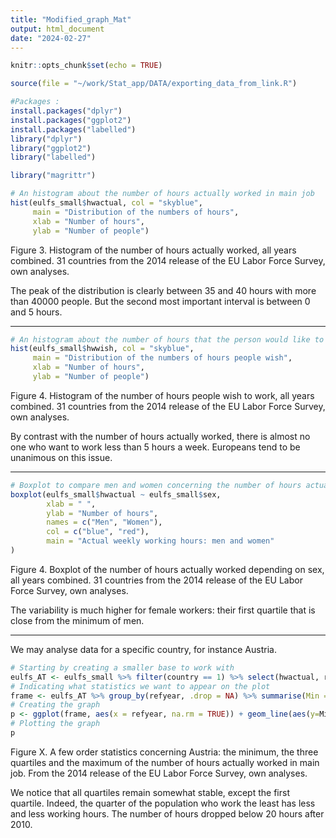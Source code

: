 ```yaml
---
title: "Modified_graph_Mat"
output: html_document
date: "2024-02-27"
---
```


```r
knitr::opts_chunk$set(echo = TRUE)
```

```r
source(file = "~/work/Stat_app/DATA/exporting_data_from_link.R")
```

```r
#Packages :
install.packages("dplyr")
install.packages("ggplot2")
install.packages("labelled")
library("dplyr")
library("ggplot2")
library("labelled")

library("magrittr")
```


```r
# An histogram about the number of hours actually worked in main job
hist(eulfs_small$hwactual, col = "skyblue",
     main = "Distribution of the numbers of hours",
     xlab = "Number of hours",
     ylab = "Number of people")

```
Figure 3. \textbf{The vast majority of Europeans work between 35 and 40 hours a week but those who work the least represent a strong minority.} Histogram of the number of hours actually worked, all years combined. 31 countries from the 2014 release of the EU Labor Force Survey, own analyses.

The peak of the distribution is clearly between 35 and 40 hours with more than 40000 people.
But the second most important interval is between 0 and 5 hours.

--------------------

```r
# An histogram about the number of hours that the person would like to work in total in a week
hist(eulfs_small$hwwish, col = "skyblue",
     main = "Distribution of the numbers of hours people wish",
     xlab = "Number of hours",
     ylab = "Number of people")
```
Figure 4. \textbf{The vast majority of Europeans want to work between 35 and 40 hours a week.} Histogram of the number of hours people wish to work, all years combined. 31 countries from the 2014 release of the EU Labor Force Survey, own analyses.

By contrast with the number of hours actually worked, there is almost no one who want to work less than 5 hours a week. Europeans tend to be unanimous on this issue.

---------------

```r
# Boxplot to compare men and women concerning the number of hours actually worked in main job
boxplot(eulfs_small$hwactual ~ eulfs_small$sex,
        xlab = " ",
        ylab = "Number of hours",
        names = c("Men", "Women"),
        col = c("blue", "red"),
        main = "Actual weekly working hours: men and women"
)

```
Figure 4. \textbf{Although the median number of working hours is almost the same for each sex, the variability is much higher for women.} Boxplot of the number of hours actually worked depending on sex, all years combined. 31 countries from the 2014 release of the EU Labor Force Survey, own analyses.

The variability is much higher for female workers: their first quartile that is close from the minimum of men.

---------------

We may analyse data for a specific country, for instance Austria.

```r
# Starting by creating a smaller base to work with
eulfs_AT <- eulfs_small %>% filter(country == 1) %>% select(hwactual, refyear)
# Indicating what statistics we want to appear on the plot
frame <- eulfs_AT %>% group_by(refyear, .drop = NA) %>% summarise(Min = min(hwactual, na.rm = TRUE), Max = max(hwactual, na.rm = TRUE), Median = median(hwactual, na.rm = TRUE), quant1 = quantile(hwactual, probs = 0.25, na.rm = TRUE), quant2 = quantile(hwactual, probs = 0.75, na.rm = TRUE))
# Creating the graph
p <- ggplot(frame, aes(x = refyear, na.rm = TRUE)) + geom_line(aes(y=Min)) + geom_line(aes(y=Max), color = "green") + geom_line(aes(y=Median), color = "darkred") + geom_line(aes(y=quant1), color = "blue") + geom_line(aes(y=quant2), color = "red") + labs(title = "Actual weekly working hours in 1st job in Austria", x=" ", y="Number of weekly working hours")
# Plotting the graph
p
```
Figure X. \textbf{Those who work the least tend to have less and less working hours in recent years in Austria.} A few order statistics concerning Austria: the minimum, the three quartiles and the maximum of the number of hours actually worked in main job. From the 2014 release of the EU Labor Force Survey, own analyses.

We notice that all quartiles remain somewhat stable, except the first quartile.
Indeed, the quarter of the population who work the least has less and less working hours.
The number of hours dropped below 20 hours after 2010.

